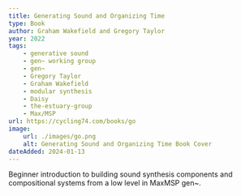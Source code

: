 ```yaml
---
title: Generating Sound and Organizing Time
type: Book
author: Graham Wakefield and Gregory Taylor
year: 2022
tags:
    - generative sound
    - gen~ working group
    - gen~
    - Gregory Taylor
    - Graham Wakefield
    - modular synthesis
    - Daisy
    - the-estuary-group
    - Max/MSP
url: https://cycling74.com/books/go
image:
    url: ./images/go.png
    alt: Generating Sound and Organizing Time Book Cover
dateAdded: 2024-01-13
---
```


Beginner introduction to building sound synthesis components and compositional systems from a low level in MaxMSP gen~.

<LinkButton text="Link" url={frontmatter.url} />
